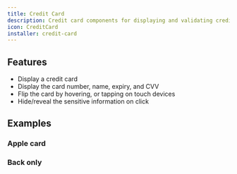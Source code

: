 ```yaml
---
title: Credit Card
description: Credit card components for displaying and validating credit card information.
icon: CreditCard
installer: credit-card
---
```


## Features

- Display a credit card
- Display the card number, name, expiry, and CVV
- Flip the card by hovering, or tapping on touch devices
- Hide/reveal the sensitive information on click

## Examples

### Apple card

<Preview path="credit-card-apple" />

### Back only

<Preview path="credit-card-back" />

